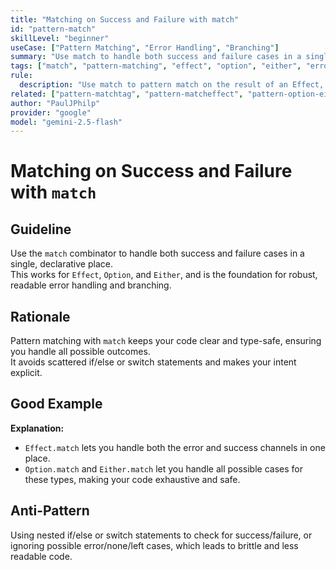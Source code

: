 ```yaml
---
title: "Matching on Success and Failure with match"
id: "pattern-match"
skillLevel: "beginner"
useCase: ["Pattern Matching", "Error Handling", "Branching"]
summary: "Use match to handle both success and failure cases in a single, declarative place for Effect, Option, and Either."
tags: ["match", "pattern-matching", "effect", "option", "either", "error-handling", "branching"]
rule:
  description: "Use match to pattern match on the result of an Effect, Option, or Either, handling both success and failure cases declaratively."
related: ["pattern-matchtag", "pattern-matcheffect", "pattern-option-either-match"]
author: "PaulJPhilp"
provider: "google"
model: "gemini-2.5-flash"
---
```


# Matching on Success and Failure with `match`

## Guideline

Use the `match` combinator to handle both success and failure cases in a single, declarative place.  
This works for `Effect`, `Option`, and `Either`, and is the foundation for robust, readable error handling and branching.

## Rationale

Pattern matching with `match` keeps your code clear and type-safe, ensuring you handle all possible outcomes.  
It avoids scattered if/else or switch statements and makes your intent explicit.

## Good Example

<Example path="./src/pattern-match.ts" />

**Explanation:**  
- `Effect.match` lets you handle both the error and success channels in one place.
- `Option.match` and `Either.match` let you handle all possible cases for these types, making your code exhaustive and safe.

## Anti-Pattern

Using nested if/else or switch statements to check for success/failure, or ignoring possible error/none/left cases, which leads to brittle and less readable code.